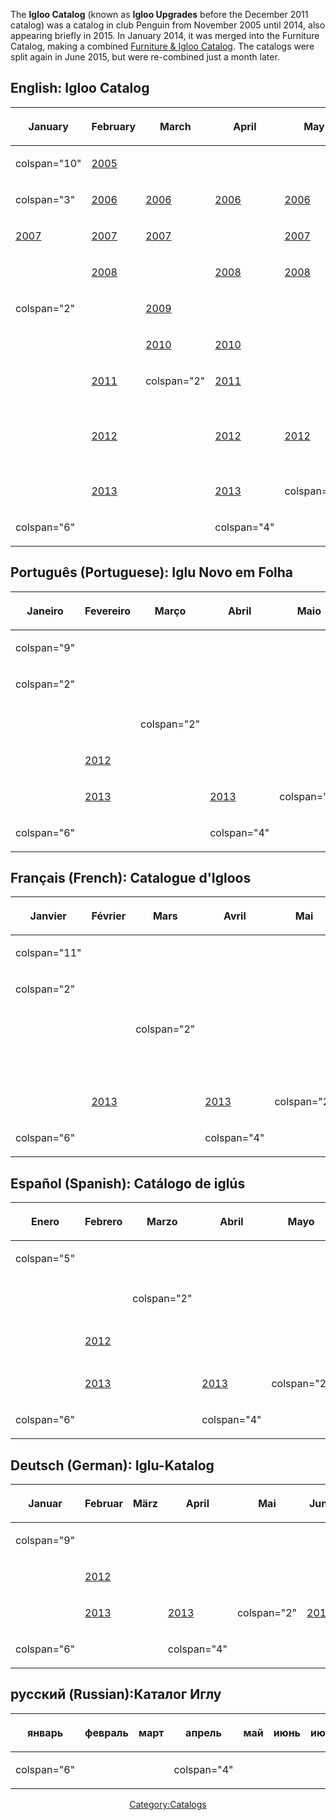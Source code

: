 {{NeedSWFs|'''EN:''' Apr 2007; Mar, May-Aug 2009; Jan, Feb, May-Jul, Sept, Dec 2010; Dec 2013; All 2015 Catalogs<br>
'''PT:''' All 2008-2010; Feb, May, Oct, Dec 2011; Apr, May, Jul, Dec 2012; Sept, Dec 2013; All 2015 Catalogs<br>
'''FR:''' All 2008-2011; Feb, Apr-Jul 2012; Sept, Dec 2013; All 2015 Catalogs<br>
'''ES:''' All 2009-2011; Apr-Jun, 12 Jul, Dec 2012; Sept, Dec 2013; All 2015 Catalogs<br>
'''DE:''' All 2011; Apr-Jul, Dec 2012; Sept, Dec 2013; All 2015 Catalogs<br>
'''RU:''' All 2015 Catalogs}}


The '''Igloo Catalog''' (known as '''Igloo Upgrades''' before the December 2011 catalog) was a catalog in club Penguin from November 2005 until 2014, also appearing briefly in 2015. In January 2014, it was merged into the Furniture Catalog, making a combined [[Furniture & Igloo Catalog]]. The catalogs were split again in June 2015, but were re-combined just a month later. 


==English: Igloo Catalog==




<center>
{|class="wikitable" border="1"
!January!!February!!March!!April!!May!!June!!July!!August!!September!!October!!November!!December
|-
|colspan="10" {{n/a}}||[[Media:February2006Igloo.swf|2005]]||{{n/a}}
|-
|colspan="3" {{n/a}}||[[Media:April2006Igloo.swf|2006]]||[[Media:May2006Igloo.swf|2006]]||[[Media:June2006Igloo.swf|2006]]||[[Media:July2006Igloo.swf|2006]]||[[Media:August2006Igloo.swf|2006]]||[[Media:September2006Igloo.swf|2006]]||{{n/a}}||[[Media:November2006Igloo.swf|2006]]||[[Media:December2006Igloo.swf|2006]]
|-
|[[Media:Igloo_0701.swf|2007]]||[[Media:Igloo_0702.swf|2007]]||[[Media:Igloo_0703.swf|2007]]||{{n/a|2007}}||[[Media:Igloo_0705.swf|2007]]||[[Media:Igloo_0706.swf|2007]]||[[Media:Igloo_0707.swf|2007]]||[[Media:August2007iglooupgrades.swf|2007]]||[[Media:September2007iglooupgrades.swf|2007]]||[[Media:October2007iglooupgrades.swf|2007]]||[[Media:November07Furniture.swf|2007]]||[[Media:December07Igloo.swf|2007]]
|-
|{{n/a}}||[[Media:ArtworkCatalogueIgloo 0802.swf|2008]]||{{n/a}}||[[Media:April2008Igloo.swf|2008]]||[[Media:May08Igloo.swf|2008]]||colspan="2" {{n/a}}||[[Media:August2008Igloo.swf|2008]]||{{n/a}}||[[Media:October2008Igloo.swf|2008]]||{{n/a}}||[[Media:IglooCatalogDec2008EN.swf|2008]]
|-
|colspan="2" {{n/a}}||{{n/a|2009}}||[[Media:April2009Igloo.swf|2009]]||{{n/a|2009}}||{{n/a|2009}}||{{n/a|2009}}||{{n/a|2009}}||[[Media:September2009Igloo.swf|2009]]||[[Media:OctoberIgloo09.swf|2009]]||[[Media:NovemberIgloo09.swf|2009]]||[[Media:December2009Igloos.swf|2009]]
|-
|{{n/a|2010}}||{{n/a|2010}}||[[Media:March2010Igloo.swf|2010]]||[[Media:April2010Igloo.swf|2010]]||{{n/a|2010}}||{{n/a|2010}}||{{n/a|2010}}||[[Media:August10Igloo.swf|2010]]||{{n/a|2010}}||{{n/a}}||[[Media:November2010Igloo.swf|2010]]||{{n/a|2010}}
|-
|{{n/a}}||[[Media:Feb2011Igloos.swf|2011]]||colspan="2" {{n/a}}||[[Media:May2011Igloo.swf|2011]]||{{n/a}}||[[Media:July2011Igloo.swf|2011]]||colspan="2" {{n/a}}||[[Media:October2011Igloo.swf‎|2011]]||[[Media:November2011Igloo.swf|2011]]||[[Media:December2011Igloo.swf|2011]]
|-
|{{n/a}}||[[Media:February2012Igloo.swf|2012]]||{{n/a}}||[[Media:IglooCatalogApr2012EN.swf|2012]]||[[Media:May2012Igloo.swf|2012]]||[[Media:June2012Igloo.swf|2012]]||[[Media:Jul2012Igloo.swf|July 12, 2012]]<br>[[Media:Aug2012Igloo.swf|July 26, 2012]]||colspan="2" {{n/a}}||[[Media:ENCataloguesIglooOct2012.swf|2012]]||{{n/a}}||[[Media:IglooCatalogDec2012.swf|2012]]
|-
|{{n/a}}||[[Media:ENIglooCatalogFeb13.swf|2013]]||{{n/a}}||[[Media:April2013Igloo.swf|2013]]||colspan="2" {{n/a}}||[[Media:July2013Igloo.swf|2013]]||{{n/a}}||[[Media:September2013Igloo.swf|2013]]||[[Media:October2013Igloo.swf|2013]]||{{n/a}}||{{n/a|2013}}
|-
|colspan="6" {{n/a}}||{{n/a|2015}}||{{n/a|2015}}||colspan="4" {{n/a}}
|}
</center>

==Português (Portuguese): Iglu Novo em Folha==


<center>
{|class="wikitable" border="1"
!Janeiro!!Fevereiro!!Março!!Abril!!Maio!!Junho!!Julho!!Agosto!!Setembro!!Outubro!!Novembro!!Dezembro
|-
|colspan="9" {{n/a}}||{{n/a|2008}}||{{n/a}}||{{n/a|2008}}
|-
|colspan="2" {{n/a}}||{{n/a|2009}}||{{n/a|2009}}||{{n/a|2009}}||{{n/a|2009}}||{{n/a|2009}}||{{n/a|2009}}||{{n/a|2009}}||{{n/a|2009}}||{{n/a|2009}}||{{n/a|2009}}
|-
|{{n/a|2010}}||{{n/a|2010}}||{{n/a|2010}}||{{n/a|2010}}||{{n/a|2010}}||{{n/a|2010}}||{{n/a|2010}}||{{n/a|2010}}||{{n/a|2010}}||{{n/a}}||{{n/a|2010}}||{{n/a|2010}}
|-
|{{n/a}}||{{n/a|2011}}||colspan="2" {{n/a}}||{{n/a|2011}}||{{n/a}}||[[Media:PTCataloguesIgloo-July2011.swf|2011]]||colspan="2" {{n/a}}||{{n/a|2011}}||[[Media:PTCataloguesIgloo-November2011.swf|2011]]||{{n/a|2011}}
|-
|{{n/a}}||[[Media:IglooCatalogFeb2012PT.swf|2012]]||{{n/a}}||{{n/a|2012}}||{{n/a|2012}}||[[Media:PTCataloguesIgloo-June2012.swf|2012]]||{{n/a|2012}}||colspan="2" {{n/a}}||[[Media:PTCataloguesIglooOct2012.swf|2012]]||{{n/a}}||{{n/a|2012}}
|-
|{{n/a}}||[[Media:PTCataloguesIglooFeb2013.swf|2013]]||{{n/a}}||[[Media:PTApril2013Igloo.swf|2013]]||colspan="2" {{n/a}}||[[Media:PTJuly2013Igloo.swf|2013]]||{{n/a}}||{{n/a|2013}}||[[Media:PTOctober2013Igloo.swf|2013]]||{{n/a}}||{{n/a|2013}}
|-
|colspan="6" {{n/a}}||{{n/a|2015}}||{{n/a|2015}}||colspan="4" {{n/a}}
|}
</center>


==Français (French): Catalogue d'Igloos==


<center>
{|class="wikitable" border="1"
!Janvier!!Février!!Mars!!Avril!!Mai!!Juin!!Juillet!!Août!!Septembre!!Octobre!!Novembre!!Décembre
|-
|colspan="11" {{n/a}}||{{n/a|2008}}
|-
|colspan="2" {{n/a}}||{{n/a|2009}}||{{n/a|2009}}||{{n/a|2009}}||{{n/a|2009}}||{{n/a|2009}}||{{n/a|2009}}||{{n/a|2009}}||{{n/a|2009}}||{{n/a|2009}}||{{n/a|2009}}
|-
|{{n/a|2010}}||{{n/a|2010}}||{{n/a|2010}}||{{n/a|2010}}||{{n/a|2010}}||{{n/a|2010}}||{{n/a|2010}}||{{n/a|2010}}||{{n/a|2010}}||{{n/a}}||{{n/a|2010}}||{{n/a|2010}}
|-
|{{n/a}}||{{n/a|2011}}||colspan="2" {{n/a}}||{{n/a|2011}}||{{n/a}}||{{n/a|2011}}||colspan="2" {{n/a}}||{{n/a|2011}}||{{n/a|2011}}||{{n/a|2011}}
|-
|{{n/a}}||{{n/a|2012}}||{{n/a}}||{{n/a|2012}}||{{n/a|2012}}||{{n/a|2012}}||{{n/a|2012}}||colspan="2" {{n/a}}||[[Media:FRCataloguesIglooOct2012.swf|2012]]||{{n/a}}||[[Media:IglooCatalogDec2012FR.swf|2012]]
|-
|{{n/a}}||[[Media:FRCataloguesIglooFeb2013.swf|2013]]||{{n/a}}||[[Media:FRApril2013Igloo.swf|2013]]||colspan="2" {{n/a}}||[[Media:FRJuly2013Igloo.swf|2013]]||{{n/a}}||{{n/a|2013}}||[[Media:FROctober2013Igloo.swf|2013]]||{{n/a}}||{{n/a|2013}}
|-
|colspan="6" {{n/a}}||{{n/a|2015}}||{{n/a|2015}}||colspan="4" {{n/a}}
|}
</center>


==Español (Spanish): Catálogo de iglús ==


<center>
{|class="wikitable" border="1"
!Enero!!Febrero!!Marzo!!Abril!!Mayo!!Junio!!Julio!!Agosto!!Septiembre!!Octubre!!Noviembre!!Diciembre
|-
|colspan="5" {{n/a}}||{{n/a|2009}}||{{n/a|2009}}||{{n/a|2009}}||{{n/a|2009}}||{{n/a|2009}}||{{n/a|2009}}||{{n/a|2009}}
|-
|{{n/a|2010}}||{{n/a|2010}}||{{n/a|2010}}||{{n/a|2010}}||{{n/a|2010}}||{{n/a|2010}}||{{n/a|2010}}||{{n/a|2010}}||{{n/a|2010}}||{{n/a}}||{{n/a|2010}}||{{n/a|2010}}
|-
|{{n/a}}||{{n/a|2011}}||colspan="2" {{n/a}}||{{n/a|2011}}||{{n/a}}||{{n/a|2011}}||colspan="2" {{n/a}}||{{n/a|2011}}||{{n/a|2011}}||{{n/a|2011}}
|-
|{{n/a}}||[[Media:IglooCatalogFeb2012ES.swf|2012]]||{{n/a}}||{{n/a|2012}}||{{n/a|2012}}||{{n/a|2012}}||[[Media:ESCataloguesIgloo-July2012Update.swf|26 Julio 2012]]||colspan="2" {{n/a}}||[[Media:ESCataloguesIglooOct2012.swf|2012]]||{{n/a}}||{{n/a|2012}}
|-
|{{n/a}}||[[Media:ESCataloguesIglooFeb2013.swf|2013]]||{{n/a}}||[[Media:ESApril2013Igloo.swf|2013]]||colspan="2" {{n/a}}||[[Media:ESJuly2013Igloo.swf|2013]]||{{n/a}}||{{n/a|2013}}||[[Media:ESOctober2013Igloo.swf|2013]]||{{n/a}}||{{n/a|2013}}
|-
|colspan="6" {{n/a}}||{{n/a|2015}}||{{n/a|2015}}||colspan="4" {{n/a}}
|}
</center>


==Deutsch (German): Iglu-Katalog==


<center>
{|class="wikitable" border="1"
!Januar!!Februar!!März!!April!!Mai!!Juni!!Juli!!August!!September!!Oktober!!November!!Dezember
|-
|colspan="9" {{n/a}}||{{n/a|2011}}||{{n/a|2011}}||{{n/a|2011}}
|-
|{{n/a}}||[[Media:IglooCatalogFeb2012DE.swf|2012]]||{{n/a}}||{{n/a|2012}}||{{n/a|2012}}||{{n/a|2012}}||{{n/a|2012}}||colspan="2" {{n/a}}||[[Media:DECataloguesIglooOct2012.swf|2012]]||{{n/a}}||{{n/a|2012}}
|-
|{{n/a}}||[[Media:DECataloguesIglooFeb2013.swf|2013]]||{{n/a}}||[[Media:DEApril2013Igloo.swf|2013]]||colspan="2" {{n/a}}||[[Media:DEJuly2013Igloo.swf|2013]]||{{n/a}}||{{n/a|2013}}||[[Media:DEOctober2013Igloo.swf|2013]]||{{n/a}}||{{n/a|2013}}
|-
|colspan="6" {{n/a}}||{{n/a|2015}}||{{n/a|2015}}||colspan="4" {{n/a}}
|}
</center>

==русский (Russian):Каталог Иглу==

<center>
{|class="wikitable" border="1"
!январь!!февраль!!март!!апрель!!май!!июнь!!июль!!август!!сентябрь!!октябрь!!ноябрь!!декабрь
|-
|colspan="6" {{n/a}}||{{n/a|2015}}||{{n/a|2015}}||colspan="4" {{n/a}}
|}

[[Category:Catalogs]]